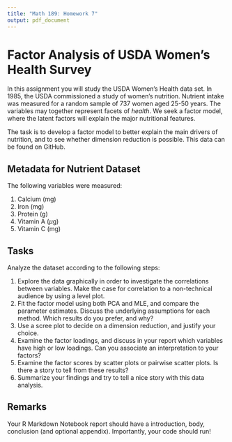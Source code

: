 ```yaml
---
title: "Math 189: Homework 7"
output: pdf_document
---
```


# Factor Analysis of USDA Women's Health Survey

In this assignment you will study the USDA Women's Health data set. In 1985, the USDA commissioned a study of women’s nutrition. Nutrient intake was measured for a random sample of 737 women aged 25-50 years. The variables may together represent facets of *health*. We seek a factor model, where the latent factors will explain the major nutritional features.

The task is to develop a factor model to better explain the main drivers of nutrition, and to see whether dimension reduction is possible. This data can be found on GitHub.


## Metadata for Nutrient Dataset

The following variables were measured:

1. Calcium (mg)
2. Iron (mg)
3. Protein (g)
4. Vitamin A ($\mu$g)
5. Vitamin C (mg)

## Tasks

Analyze the dataset according to the following steps:

1. Explore the data graphically in order to investigate the correlations between variables. Make the case for correlation to a non-technical audience by using a level plot.
2. Fit the factor model using both PCA and MLE, and compare the parameter estimates. Discuss the underlying assumptions for each method.  Which results do you prefer, and why?
3. Use a scree plot to decide on a dimension reduction, and justify your choice.
4. Examine the factor loadings, and discuss in your report which variables have high or low loadings. Can you associate an interpretation to your factors?
5. Examine the factor scores by scatter plots or pairwise scatter plots.  Is there a story to tell from these results?
6. Summarize your findings and try to tell a nice story with this data analysis.

## Remarks

Your R Markdown Notebook report should have a introduction, body, conclusion (and optional appendix). Importantly, your code should run!

 


